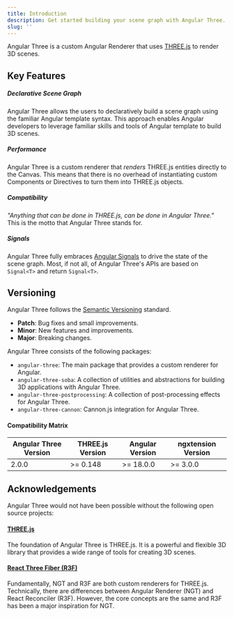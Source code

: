 ```yaml
---
title: Introduction
description: Get started building your scene graph with Angular Three.
slug: ''
---
```


Angular Three is a custom Angular Renderer that uses [THREE.js](https://threejs.org/) to render 3D scenes.

## Key Features

##### Declarative Scene Graph

Angular Three allows the users to declaratively build a scene graph using the familiar Angular template syntax. This approach enables Angular developers to leverage familiar skills and tools of Angular template to build 3D scenes.

##### Performance

Angular Three is a custom renderer that _renders_ THREE.js entities directly to the Canvas. This means that there is no overhead of instantiating custom Components or Directives to turn them into THREE.js objects.

##### Compatibility

_"Anything that can be done in THREE.js, can be done in Angular Three."_ This is the motto that Angular Three stands for.

##### Signals

Angular Three fully embraces [Angular Signals](https://angular.dev/guide/signals) to drive the state of the scene graph. Most, if not all, of Angular Three's APIs are based on `Signal<T>` and return `Signal<T>`.

## Versioning

Angular Three follows the [Semantic Versioning](https://semver.org/) standard.

- **Patch**: Bug fixes and small improvements.
- **Minor**: New features and improvements.
- **Major**: Breaking changes.

Angular Three consists of the following packages:

- `angular-three`: The main package that provides a custom renderer for Angular.
- `angular-three-soba`: A collection of utilities and abstractions for building 3D applications with Angular Three.
- `angular-three-postprocessing`: A collection of post-processing effects for Angular Three.
- `angular-three-cannon`: Cannon.js integration for Angular Three.

#### Compatibility Matrix

| Angular Three Version | THREE.js Version | Angular Version | ngxtension Version |
| --------------------- | ---------------- | --------------- | ------------------ |
| 2.0.0                 | >= 0.148         | >= 18.0.0       | >= 3.0.0           |

## Acknowledgements

Angular Three would not have been possible without the following open source projects:

#### [THREE.js](https://threejs.org/)

The foundation of Angular Three is THREE.js. It is a powerful and flexible 3D library that provides a wide range of tools for creating 3D scenes.

#### [React Three Fiber (R3F)](https://github.com/pmndrs/react-three-fiber)

Fundamentally, NGT and R3F are both custom renderers for THREE.js. Technically, there are differences between Angular Renderer (NGT) and React Reconciler (R3F). However, the core concepts are the same and R3F has been a major inspiration for NGT.
